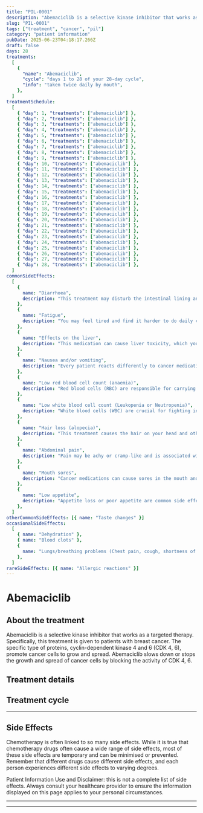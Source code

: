 ```yaml
---
title: "PIL-0001"
description: "Abemaciclib is a selective kinase inhibitor that works as a targeted therapy. Specifically, this treatment is given to patients with breast cancer. The specific type of proteins, cyclin-dependent kinase 4 and 6 (CDK 4, 6), promote cancer cells to grow and spread. Abemaciclib slows down or stops the growth and spread of cancer cells by blocking the activity of CDK 4, 6."
slug: "PIL-0001"
tags: ["treatment", "cancer", "pil"]
category: "patient information"
pubDate: 2025-06-23T04:18:17.266Z
draft: false
days: 28
treatments:
  [
    {
      "name": "Abemaciclib",
      "cycle": "days 1 to 28 of your 28-day cycle",
      "info": "taken twice daily by mouth",
    },
  ]
treatmentSchedule:
  [
    { "day": 1, "treatments": ["abemaciclib"] },
    { "day": 2, "treatments": ["abemaciclib"] },
    { "day": 3, "treatments": ["abemaciclib"] },
    { "day": 4, "treatments": ["abemaciclib"] },
    { "day": 5, "treatments": ["abemaciclib"] },
    { "day": 6, "treatments": ["abemaciclib"] },
    { "day": 7, "treatments": ["abemaciclib"] },
    { "day": 8, "treatments": ["abemaciclib"] },
    { "day": 9, "treatments": ["abemaciclib"] },
    { "day": 10, "treatments": ["abemaciclib"] },
    { "day": 11, "treatments": ["abemaciclib"] },
    { "day": 12, "treatments": ["abemaciclib"] },
    { "day": 13, "treatments": ["abemaciclib"] },
    { "day": 14, "treatments": ["abemaciclib"] },
    { "day": 15, "treatments": ["abemaciclib"] },
    { "day": 16, "treatments": ["abemaciclib"] },
    { "day": 17, "treatments": ["abemaciclib"] },
    { "day": 18, "treatments": ["abemaciclib"] },
    { "day": 19, "treatments": ["abemaciclib"] },
    { "day": 20, "treatments": ["abemaciclib"] },
    { "day": 21, "treatments": ["abemaciclib"] },
    { "day": 22, "treatments": ["abemaciclib"] },
    { "day": 23, "treatments": ["abemaciclib"] },
    { "day": 24, "treatments": ["abemaciclib"] },
    { "day": 25, "treatments": ["abemaciclib"] },
    { "day": 26, "treatments": ["abemaciclib"] },
    { "day": 27, "treatments": ["abemaciclib"] },
    { "day": 28, "treatments": ["abemaciclib"] },
  ]
commonSideEffects:
  [
    {
      name: "Diarrhoea",
      description: "This treatment may disturb the intestinal lining and cause loose, watery, and more frequent stools than usual. Certain medications have a higher chance of causing diarrhoea.",
    },
    {
      name: "Fatigue",
      description: "You may feel tired and find it harder to do daily chores/activities that you usually do or want to do. It may be physical, emotional and mental exhaustion.",
    },
    {
      name: "Effects on the liver",
      description: "This medication can cause liver toxicity, which your oncology care team may monitor with blood tests called liver function tests.",
    },
    {
      name: "Nausea and/or vomiting",
      description: "Every patient reacts differently to cancer medication. Many people feel nauseous, and some also experience vomiting. Nausea and vomiting can be managed or reduced with medication.",
    },
    {
      name: "Low red blood cell count (anaemia)",
      description: "Red blood cells (RBC) are responsible for carrying oxygen to the tissues in your body. When you have a low RBC count, you may feel tired or weak and have pale skin.",
    },
    {
      name: "Low white blood cell count (Leukopenia or Neutropenia)",
      description: "White blood cells (WBC) are crucial for fighting infection. While receiving treatment, your WBC count can drop, putting you at a higher risk of disease.",
    },
    {
      name: "Hair loss (alopecia)",
      description: "This treatment causes the hair on your head and other body parts to fall. In most cases, hair loss is temporary, and hair grows back to normal after treatment.",
    },
    {
      name: "Abdominal pain",
      description: "Pain may be achy or cramp-like and is associated with increased flatulence (gas). Chemotherapy may also alter the normal bacterial flora in the intestines. This can affect digestion and cause abdominal pain, cramping or flatulence (gas).",
    },
    {
      name: "Mouth sores",
      description: "Cancer medications can cause sores in the mouth and throat. These sores are painful and may become infected.",
    },
    {
      name: "Low appetite",
      description: "Appetite loss or poor appetite are common side effects of cancer and its treatment. This means you may eat less than usual, not feel hungry, or feel full after eating only a tiny amount.",
    },
  ]
otherCommonSideEffects: [{ name: "Taste changes" }]
occasionalSideEffects:
  [
    { name: "Dehydration" },
    { name: "Blood clots" },
    {
      name: "Lungs/breathing problems (Chest pain, cough, shortness of breath, fever)",
    },
  ]
rareSideEffects: [{ name: "Allergic reactions" }]
---
```



# Abemaciclib

## About the treatment

Abemaciclib is a selective kinase inhibitor that works as a targeted therapy. Specifically, this treatment is given to patients with breast cancer. The specific type of proteins, cyclin-dependent kinase 4 and 6 (CDK 4, 6), promote cancer cells to grow and spread. Abemaciclib slows down or stops the growth and spread of cancer cells by blocking the activity of CDK 4, 6.

## Treatment details

<LegendGrid treatments={treatments} />

## Treatment cycle

<TreatmentCycleGrid treatmentSchedule={treatmentSchedule} />

<hr class="py-0 border-t-[0.5px] border-gray-500" />

## Side Effects

Chemotherapy is often linked to so many side effects. While it is true that chemotherapy drugs often cause a wide range of side effects, most of these side effects are temporary and can be minimised or prevented. Remember that different drugs cause different side effects, and each person experiences different side effects to varying degrees.

<CommonSideEffects commonSideEffects={commonSideEffects} />
<OtherCommonSideEffects otherCommonSideEffects={otherCommonSideEffects} />
<OccasionalSideEffects occasionalSideEffects={occasionalSideEffects} />
<RareSideEffects rareSideEffects={rareSideEffects} />
<p>
  <span class="font-bold">Patient Information Use and Disclaimer:</span> this is
  not a complete list of side effects. Always consult your healthcare provider
  to ensure the information displayed on this page applies to your personal
  circumstances.
</p>
<hr class="py-0 border-t-[0.5px] border-gray-500" />

<SafeHandlingAccordion />
<GeneralPrecautionsAccordion />
<LifestyleSafetyAccordion />

<hr class="py-0 border-t-[0.5px] border-gray-500" />

<HealthcareTeamContact />
